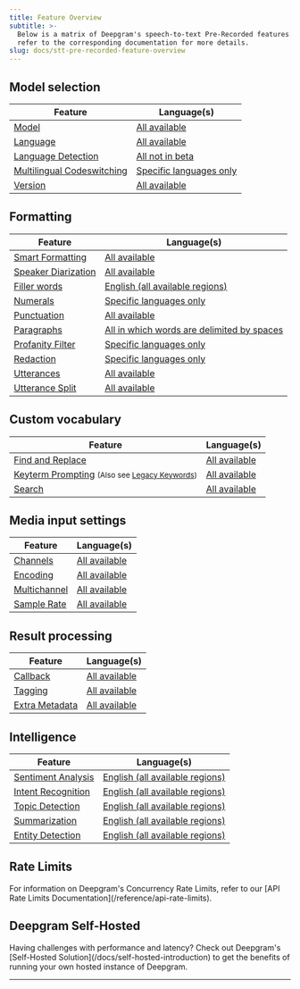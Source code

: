 ```yaml
---
title: Feature Overview
subtitle: >-
  Below is a matrix of Deepgram's speech-to-text Pre-Recorded features. Please
  refer to the corresponding documentation for more details.
slug: docs/stt-pre-recorded-feature-overview
---
```



## Model selection

| Feature | Language(s) |
|---------|-------------|
| [Model](/docs/model) | [All available](/docs/models-overview) |
| [Language](/docs/language) | [All available](/docs/models-overview) |
| [Language Detection](/docs/language-detection) | [All not in beta](/docs/models-overview) |
| [Multilingual Codeswitching](/docs/multilingual-code-switching) | [Specific languages only](/docs/models-languages-overview#nova-3) |
| [Version](/docs/version) | [All available](/docs/models-overview) |

## Formatting

| Feature | Language(s) |
|---------|-------------|
| [Smart Formatting](/docs/smart-format) | [All available](/docs/models-overview) |
| [Speaker Diarization](/docs/diarization) | [All available](/docs/models-overview) |
| [Filler words](/docs/filler-words) | [English (all available regions)](/docs/models-overview) |
| [Numerals](/docs/numerals) | [Specific languages only](/docs/models-overview) |
| [Punctuation](/docs/punctuation) | [All available](/docs/models-overview) |
| [Paragraphs](/docs/paragraphs) | [All in which words are delimited by spaces](/docs/models-overview) |
| [Profanity Filter](/docs/profanity-filter) | [Specific languages only](/docs/models-overview) |
| [Redaction](/docs/redaction) | [Specific languages only](/docs/models-overview) |
| [Utterances](/docs/utterances) | [All available](/docs/models-overview) |
| [Utterance Split](/docs/utterance-split) | [All available](/docs/models-overview) |

## Custom vocabulary

| Feature | Language(s) |
|---------|-------------|
| [Find and Replace](/docs/find-and-replace) | [All available](/docs/models-overview) |
| [Keyterm Prompting](/docs/keyterm) <small>(Also see [Legacy Keywords](/docs/keywords))</small> | [All available](/docs/models-overview) |
| [Search](/docs/search) | [All available](/docs/models-overview) |

## Media input settings

| Feature | Language(s) |
|---------|-------------|
| [Channels](/docs/channels) | [All available](/docs/models-overview) |
| [Encoding](/docs/encoding) | [All available](/docs/models-overview) |
| [Multichannel](/docs/multichannel) | [All available](/docs/models-overview) |
| [Sample Rate](/docs/sample-rate) | [All available](/docs/models-overview) |

## Result processing

| Feature | Language(s) |
|---------|-------------|
| [Callback](/docs/callback) | [All available](/docs/models-overview) |
| [Tagging](/docs/tagging) | [All available](/docs/models-overview) |
| [Extra Metadata](/docs/extra-metadata) | [All available](/docs/models-overview) |

## Intelligence

| Feature | Language(s) |
|---------|-------------|
| [Sentiment Analysis](/docs/sentiment-analysis) | [English (all available regions)](/docs/languages-overview) |
| [Intent Recognition](/docs/intent-recognition) | [English (all available regions)](/docs/languages-overview) |
| [Topic Detection](/docs/topic-detection) | [English (all available regions)](/docs/languages-overview) |
| [Summarization](/docs/summarization) | [English (all available regions)](/docs/languages-overview) |
| [Entity Detection](/docs/detect-entities) | [English (all available regions)](/docs/languages-overview) |

## Rate Limits

<Info>
  For information on Deepgram's Concurrency Rate Limits, refer to our [API Rate Limits Documentation](/reference/api-rate-limits).
</Info>

## Deepgram Self-Hosted

<Info>
  Having challenges with performance and latency? Check out Deepgram's [Self-Hosted Solution](/docs/self-hosted-introduction) to get the benefits of running your own hosted instance of Deepgram.
</Info>

***
